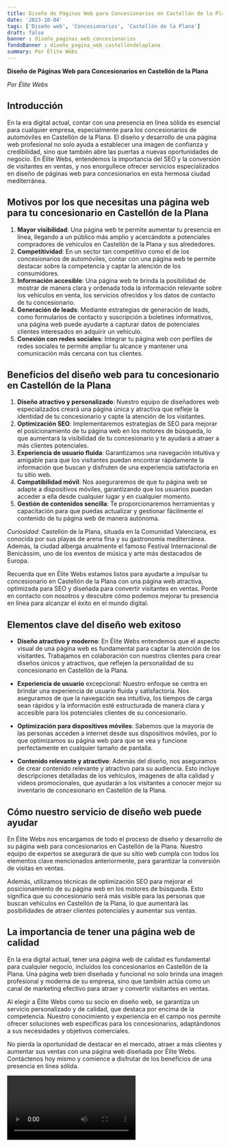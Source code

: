 ```yaml
---
title: Diseño de Páginas Web para Concesionarios en Castellón de la Plana
date: '2023-10-04'
tags: ['Diseño web', 'Concesionarios', 'Castellón de la Plana']
draft: false
banner : diseño_paginas_web_concesionarios
fondoBanner : diseño_pagina_web_castellóndelaplana
summary: Por Élite Webs
---
```


**Diseño de Páginas Web para Concesionarios en Castellón de la Plana**

*Por Élite Webs*

## Introducción

En la era digital actual, contar con una presencia en línea sólida es esencial para cualquier empresa, especialmente para los concesionarios de automóviles en Castellón de la Plana. El diseño y desarrollo de una página web profesional no solo ayuda a establecer una imagen de confianza y credibilidad, sino que también abre las puertas a nuevas oportunidades de negocio. En Élite Webs, entendemos la importancia del SEO y la conversión de visitantes en ventas, y nos enorgullece ofrecer servicios especializados en diseño de páginas web para concesionarios en esta hermosa ciudad mediterránea.

## Motivos por los que necesitas una página web para tu concesionario en Castellón de la Plana

1. **Mayor visibilidad**: Una página web te permite aumentar tu presencia en línea, llegando a un público más amplio y acercándote a potenciales compradores de vehículos en Castellón de la Plana y sus alrededores.
2. **Competitividad**: En un sector tan competitivo como el de los concesionarios de automóviles, contar con una página web te permite destacar sobre la competencia y captar la atención de los consumidores.
3. **Información accesible**: Una página web te brinda la posibilidad de mostrar de manera clara y ordenada toda la información relevante sobre los vehículos en venta, los servicios ofrecidos y los datos de contacto de tu concesionario.
4. **Generación de leads**: Mediante estrategias de generación de leads, como formularios de contacto y suscripción a boletines informativos, una página web puede ayudarte a capturar datos de potenciales clientes interesados en adquirir un vehículo.
5. **Conexión con redes sociales**: Integrar tu página web con perfiles de redes sociales te permite ampliar tu alcance y mantener una comunicación más cercana con tus clientes.

## Beneficios del diseño web para tu concesionario en Castellón de la Plana

1. **Diseño atractivo y personalizado**: Nuestro equipo de diseñadores web especializados creará una página única y atractiva que refleje la identidad de tu concesionario y capte la atención de los visitantes.
2. **Optimización SEO**: Implementaremos estrategias de SEO para mejorar el posicionamiento de tu página web en los motores de búsqueda, lo que aumentará la visibilidad de tu concesionario y te ayudará a atraer a más clientes potenciales.
3. **Experiencia de usuario fluida**: Garantizamos una navegación intuitiva y amigable para que los visitantes puedan encontrar rápidamente la información que buscan y disfruten de una experiencia satisfactoria en tu sitio web.
4. **Compatibilidad móvil**: Nos aseguraremos de que tu página web se adapte a dispositivos móviles, garantizando que los usuarios puedan acceder a ella desde cualquier lugar y en cualquier momento.
5. **Gestión de contenidos sencilla**: Te proporcionaremos herramientas y capacitación para que puedas actualizar y gestionar fácilmente el contenido de tu página web de manera autónoma.

*Curiosidad*: Castellón de la Plana, situada en la Comunidad Valenciana, es conocida por sus playas de arena fina y su gastronomía mediterránea. Además, la ciudad alberga anualmente el famoso Festival Internacional de Benicàssim, uno de los eventos de música y arte más destacados de Europa.

Recuerda que en Élite Webs estamos listos para ayudarte a impulsar tu concesionario en Castellón de la Plana con una página web atractiva, optimizada para SEO y diseñada para convertir visitantes en ventas. Ponte en contacto con nosotros y descubre cómo podemos mejorar tu presencia en línea para alcanzar el éxito en el mundo digital.

<GifSeo />

<Cta />

## Elementos clave del diseño web exitoso

- **Diseño atractivo y moderno**: En Élite Webs entendemos que el aspecto visual de una página web es fundamental para captar la atención de los visitantes. Trabajamos en colaboración con nuestros clientes para crear diseños únicos y atractivos, que reflejen la personalidad de su concesionario en Castellón de la Plana.

- **Experiencia de usuario** excepcional: Nuestro enfoque se centra en brindar una experiencia de usuario fluida y satisfactoria. Nos aseguramos de que la navegación sea intuitiva, los tiempos de carga sean rápidos y la información esté estructurada de manera clara y accesible para los potenciales clientes de su concesionario.

- **Optimización para dispositivos móviles**: Sabemos que la mayoría de las personas acceden a internet desde sus dispositivos móviles, por lo que optimizamos su página web para que se vea y funcione perfectamente en cualquier tamaño de pantalla.

- **Contenido relevante y atractivo**: Además del diseño, nos aseguramos de crear contenido relevante y atractivo para su audiencia. Esto incluye descripciones detalladas de los vehículos, imágenes de alta calidad y videos promocionales, que ayudarán a los visitantes a conocer mejor su inventario de concesionario en Castellón de la Plana.

## Cómo nuestro servicio de diseño web puede ayudar

En Élite Webs nos encargamos de todo el proceso de diseño y desarrollo de su página web para concesionarios en Castellón de la Plana. Nuestro equipo de expertos se asegurará de que su sitio web cumpla con todos los elementos clave mencionados anteriormente, para garantizar la conversión de visitas en ventas. 

Además, utilizamos técnicas de optimización SEO para mejorar el posicionamiento de su página web en los motores de búsqueda. Esto significa que su concesionario será más visible para las personas que buscan vehículos en Castellón de la Plana, lo que aumentará las posibilidades de atraer clientes potenciales y aumentar sus ventas.

## La importancia de tener una página web de calidad

En la era digital actual, tener una página web de calidad es fundamental para cualquier negocio, incluidos los concesionarios en Castellón de la Plana. Una página web bien diseñada y funcional no solo brinda una imagen profesional y moderna de su empresa, sino que también actúa como un canal de marketing efectivo para atraer y convertir visitantes en ventas.

Al elegir a Élite Webs como su socio en diseño web, se garantiza un servicio personalizado y de calidad, que destaca por encima de la competencia. Nuestro conocimiento y experiencia en el campo nos permite ofrecer soluciones web específicas para los concesionarios, adaptándonos a sus necesidades y objetivos comerciales.

No pierda la oportunidad de destacar en el mercado, atraer a más clientes y aumentar sus ventas con una página web diseñada por Élite Webs. Contáctenos hoy mismo y comience a disfrutar de los beneficios de una presencia en línea sólida.

<Video />

<CtaBot job='Concesionarios' city='Castellón de la Plana'/>

<Gmaps query='Castellón de la Plana+españa+maps' />